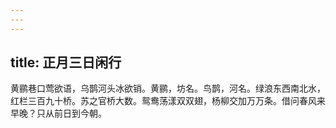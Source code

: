 ```yaml
---
---
---
```

title: 正月三日闲行
---



黄鹂巷口莺欲语，乌鹊河头冰欲销。黄鹂，坊名。鸟鹊，河名。绿浪东西南北水，红栏三百九十桥。苏之官桥大数。鸳鸯荡漾双双翅，杨柳交加万万条。借问春风来早晚？只从前日到今朝。